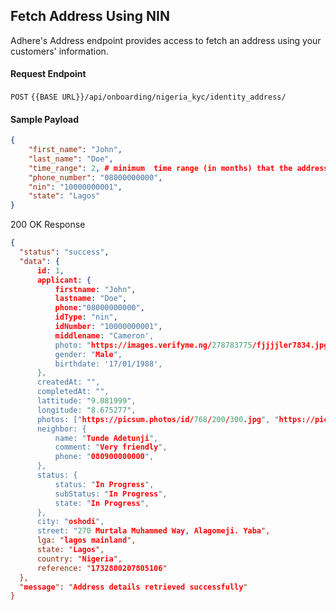 ## Fetch Address Using NIN

Adhere's Address endpoint provides access to fetch an address using your customers' information.

#### Request Endpoint

`POST` `{{BASE URL}}/api/onboarding/nigeria_kyc/identity_address/`

#### Sample Payload
``` json
{    
    "first_name": "John",
    "last_name": "Doe",
    "time_range": 2, # minimum  time range (in months) that the address must've been verified eg 6 for 6 months, 2 for 2 months
    "phone_number": "08000000000",
    "nin": "10000000001",
    "state": "Lagos"
}
```

200 OK Response

``` json
{
  "status": "success",
  "data": {
      id: 1,
      applicant: {
          firstname: "John",
          lastname: "Doe",
          phone:"08000000000",
          idType: "nin",
          idNumber: "10000000001",
          middlename: "Cameron',
          photo: "https://images.verifyme.ng/278783775/fjjjjler7834.jpg",
          gender: "Male",
          birthdate: '17/01/1988',
      },
      createdAt: "",
      completedAt: "",
      lattitude: "9.081999",
      longitude: "8.675277",
      photos: ["https://picsum.photos/id/768/200/300.jpg", "https://picsum.photos/id/768/200/300.jpg"],
      neighbor: {
          name: "Tunde Adetunji",
          comment: "Very friendly",
          phone: "080900000000",
      },
      status: {
          status: "In Progress",
          subStatus: "In Progress",
          state: "In Progress",
      },
      city: "oshodi",
      street: "270 Murtala Muhammed Way, Alagomeji. Yaba",
      lga: "lagos mainland",
      state: "Lagos",
      country: "Nigeria",
      reference: "1732800207805106"
  },
  "message": "Address details retrieved successfully"
}
```

